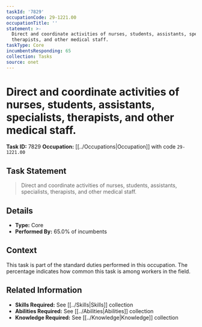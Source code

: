 ```yaml
---
taskId: '7829'
occupationCode: 29-1221.00
occupationTitle: ''
statement: >-
  Direct and coordinate activities of nurses, students, assistants, specialists,
  therapists, and other medical staff.
taskType: Core
incumbentsResponding: 65
collection: Tasks
source: onet
---
```

# Direct and coordinate activities of nurses, students, assistants, specialists, therapists, and other medical staff.

**Task ID:** 7829
**Occupation:** [[../Occupations|Occupation]] with code `29-1221.00`

## Task Statement

> Direct and coordinate activities of nurses, students, assistants, specialists, therapists, and other medical staff.

## Details

- **Type:** Core
- **Performed By:** 65.0% of incumbents

## Context

This task is part of the standard duties performed in this occupation. The percentage indicates how common this task is among workers in the field.

## Related Information

- **Skills Required:** See [[../Skills|Skills]] collection
- **Abilities Required:** See [[../Abilities|Abilities]] collection
- **Knowledge Required:** See [[../Knowledge|Knowledge]] collection
